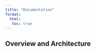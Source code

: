 ---
title: "Documentation"
format: 
  html: 
   toc: true
---

## Overview and Architecture

